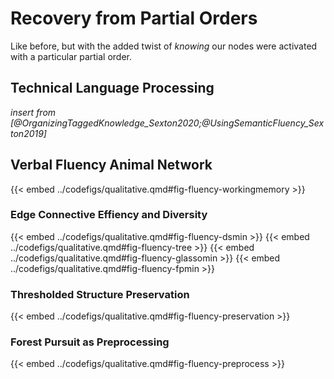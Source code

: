# Recovery from Partial Orders {#sec-ordered}

Like before, but with the added twist of _knowing_ our nodes were activated with a particular partial order. 

## Technical Language Processing
_insert from [@OrganizingTaggedKnowledge_Sexton2020;@UsingSemanticFluency_Sexton2019]_


## Verbal Fluency Animal Network

{{< embed ../codefigs/qualitative.qmd#fig-fluency-workingmemory >}}

### Edge Connective Effiency and Diversity

{{< embed ../codefigs/qualitative.qmd#fig-fluency-dsmin >}}
{{< embed ../codefigs/qualitative.qmd#fig-fluency-tree >}}
{{< embed ../codefigs/qualitative.qmd#fig-fluency-glassomin >}}
{{< embed ../codefigs/qualitative.qmd#fig-fluency-fpmin >}}

### Thresholded Structure Preservation 

{{< embed ../codefigs/qualitative.qmd#fig-fluency-preservation >}}

<!-- {{< embed ../codefigs/results.qmd#fig-fp-compare >}} -->
### Forest Pursuit as Preprocessing {#sec-fp-preprocess}

{{< embed ../codefigs/qualitative.qmd#fig-fluency-preprocess >}}
